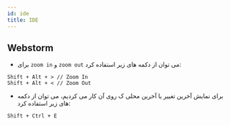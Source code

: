 ```yaml
---
id: ide
title: IDE
---
```

## Webstorm
- برای `zoom in` و `zoom out` می توان از دکمه های زیر استفاده کرد:
``` text
Shift + Alt + > // Zoom In
Shift + Alt + < // Zoom Out
```
- برای نمایش آخرین تغییر یا آخرین محلی ک روی آن کار می کردیم، می توان از دکمه های زیر استفاده کرد:
``` text
Shift + Ctrl + E
```
